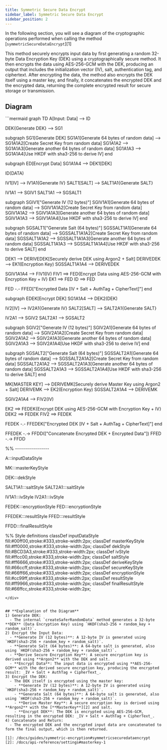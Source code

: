 ```yaml
---
title: Symmetric Secure Data Encrypt
sidebar_label: Symmetric Secure Data Encrypt
sidebar_position: 2
---
```


In the following section, you will see a diagram of the cryptographic operations performed when calling the method [`symmetricSecureDataEncrypt`][1]

This method securely encrypts input data by first generating a random 32-byte Data Encryption Key (DEK)
using a cryptographically secure method. It then encrypts the data using AES-256-GCM with the DEK,
producing an output that includes the initialization vector (IV), salt, authentication tag, and ciphertext.
After encrypting the data, the method also encrypts the DEK itself using a master key, and finally,
it concatenates the encrypted DEK and the encrypted data, returning the complete encrypted result for secure storage or transmission.

## **Diagram**

<div style={{ textAlign: 'center' }}>
  ```mermaid
  graph TD
  A[Input: Data] --> ID

  DEK{Generate DEK} --> SG1

  subgraph SG1[Generate DEK]
  SG1A1[Generate 64 bytes of random data] --> SG1A1A2[Create Secret Key from random data]
  SG1A1A2 --> SG1A1A3[Generate another 64 bytes of random data]
  SG1A1A3 --> SG1A1A4[Use HKDF with sha3-256 to derive IV]
  end


  subgraph ED[Encrypt Data]
  SG1A1A4 --> DEK1[DEK]

  ID(DATA)

  IV1[IV] --> IV1A1{Generate IV}
  SALT1[SALT] --> SALT1A1{Generate SALT}

  IV1A1 --> SGIV1
  SALT1A1 --> SGSALT1

  subgraph SGIV1["Generate IV (12 bytes)"]
  SGIV1A1[Generate 64 bytes of random data] --> SGIV1A1A2[Create Secret Key from random data]
  SGIV1A1A2 --> SGIV1A1A3[Generate another 64 bytes of random data]
  SGIV1A1A3 --> SGIV1A1A4[Use HKDF with sha3-256 to derive IV]
  end

  subgraph SGSALT1["Generate Salt (64 bytes)"]
  SGSSALT1A1[Generate 64 bytes of random data] --> SGSSALT1A1A2[Create Secret Key from random data]
  SGSSALT1A1A2 --> SGSSALT1A1A3[Generate another 64 bytes of random data]
  SGSSALT1A1A3 --> SGSSALT1A1A4[Use HKDF with sha3-256 to derive SALT]
  end

  DEK1 --> DERIVEDEK[Securely derive DEK using Argon2 + Salt]
  DERIVEDEK --> EK1(Encryption Key)
  SGSSALT1A1A4 --> DERIVEDEK

  SGIV1A1A4 --> FIV1(IV)
  FIV1 ==> FED{Encrypt Data using AES-256-GCM with Encryption Key + IV}
  EK1 ==> FED
  ID ==> FED

  FED -.- FFED["Encrypted Data [IV + Salt + AuthTag + CipherText]"]
  end


  subgraph EDEK[Encrypt DEK]
  SG1A1A4 --> DEK2(DEK)

  IV2[IV] --> IV2A1{Generate IV}
  SALT2[SALT] --> SALT2A1{Generate SALT}

  IV2A1 --> SGIV2
  SALT2A1 --> SGSALT2

  subgraph SGIV2["Generate IV (12 bytes)"]
  SGIV2A1[Generate 64 bytes of random data] --> SGIV2A1A2[Create Secret Key from random data]
  SGIV2A1A2 --> SGIV2A1A3[Generate another 64 bytes of random data]
  SGIV2A1A3 --> SGIV2A1A4[Use HKDF with sha3-256 to derive IV]
  end

  subgraph SGSALT2["Generate Salt (64 bytes)"]
  SGSSALT2A1[Generate 64 bytes of random data] --> SGSSALT2A1A2[Create Secret Key from random data]
  SGSSALT2A1A2 --> SGSSALT2A1A3[Generate another 64 bytes of random data]
  SGSSALT2A1A3 --> SGSSALT2A1A4[Use HKDF with sha3-256 to derive SALT]
  end

  MK[MASTER KEY] --> DERIVEMK[Securely derive Master Key using Argon2 + Salt]
  DERIVEMK --> EK2(Encryption Key)
  SGSSALT2A1A4 --> DERIVEMK

  SGIV2A1A4 --> FIV2(IV)

  EK2 ==> FEDEK{Encrypt DEK using AES-256-GCM with Encryption Key + IV}
  DEK2 ==> FEDEK
  FIV2 ==> FEDEK

  FEDEK -.- FFEDEK["Encrypted DEK [IV + Salt + AuthTag + CipherText]"]
  end

  FFEDEK -.-> FFDD(["Concatenate Encrypted DEK + Encrypted Data"])
  FFED -.-> FFDD


  %% -----------------

  A:::inputDataStyle

  MK:::masterKeyStyle

  DEK:::dekStyle

  SALT1A1:::saltStyle
  SALT2A1:::saltStyle

  IV1A1:::ivStyle
  IV2A1:::ivStyle

  FEDEK:::encryptionStyle
  FED:::encryptionStyle

  FFEDEK:::resultStyle
  FFED:::resultStyle

  FFDD:::finalResultStyle

  %% Style definitions
  classDef inputDataStyle fill:#00ff00,stroke:#333,stroke-width:2px;
  classDef masterKeyStyle fill:#ff0000,stroke:#333,stroke-width:2px;
  classDef dekStyle fill:#BCD3A3,stroke:#333,stroke-width:2px;
  classDef ivStyle fill:#ffcc00,stroke:#333,stroke-width:2px;
  classDef saltStyle fill:#ff6666,stroke:#333,stroke-width:2px;
  classDef deriveKeyStyle fill:#66ccff,stroke:#333,stroke-width:2px;
  classDef secureKeyStyle fill:#66ff66,stroke:#333,stroke-width:2px;
  classDef encryptionStyle fill:#cc99ff,stroke:#333,stroke-width:2px;
  classDef resultStyle fill:#ff9966,stroke:#333,stroke-width:2px;
  classDef finalResultStyle fill:#66ffcc,stroke:#333,stroke-width:2px;
  ```
</div>


## **Explanation of the Diagram**
1) Generate DEK:
    - The internal `createSaferRandomData` method generates a 32-byte **DEK** (Data Encryption Key) using `HKDF(sha3-256 + random_key + random_salt)`.
2) Encrypt the Input Data:
    - **Generate IV (12 bytes)**: A 12-byte IV is generated using `HKDF(sha3-256 + random_key + random_salt)`.
    - **Generate Salt (64 bytes)**: A 64-byte salt is generated, also using `HKDF(sha3-256 + random_key + random_salt)`.
    - **Derive Secure Encryption Key**: A secure encryption key is derived using **Argon2** with the DEK and salt.
    - **Encrypt Data**: The input data is encrypted using **AES-256-GCM** with the derived secure encryption key, producing the encrypted result: _IV + Salt + AuthTag + CipherText_.
3) Encrypt the DEK:
    - The DEK itself is encrypted using the master key:
      - **Generate IV (12 bytes)**: A 12-byte IV is generated using `HKDF(sha3-256 + random_key + random_salt)`.
      - **Generate Salt (64 bytes)**: A 64-byte salt is generated, also using `HKDF(sha3-256 + random_key + random_salt)`.
      - **Derive Master Key**: A secure encryption key is derived using **Argon2** with the [**MasterKey**][2] and salt.
      - **Encrypt DEK**: The DEK is encrypted using AES-256-GCM, resulting in the encrypted DEK: _IV + Salt + AuthTag + CipherText_.
4) Concatenate and Return:
    - The encrypted DEK and the encrypted input data are concatenated to form the final output, which is then returned.

[1]: /docs/guides/symmetric-encryption#symmetricsecuredataencrypt
[2]: /docs/api-reference/settings#masterkey-1
